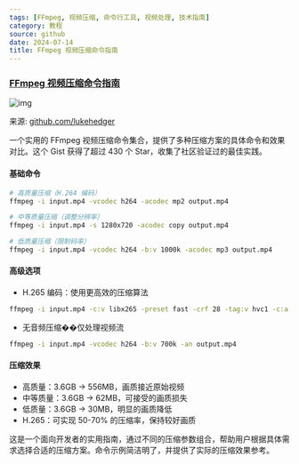 ```yaml
---
tags: [FFmpeg, 视频压缩, 命令行工具, 视频处理, 技术指南]
category: 教程
source: github
date: 2024-07-14
title: FFmpeg 视频压缩命令指南
---
```


### [FFmpeg 视频压缩命令指南](https://gist.github.com/lukehedger/277d136f68b028e22bed)

![img](https://img.mengpeng.tech/i/2024/12/08/67556651c0876.webp)

来源: [github.com/lukehedger](https://gist.github.com/lukehedger/277d136f68b028e22bed)

一个实用的 FFmpeg 视频压缩命令集合，提供了多种压缩方案的具体命令和效果对比。这个 Gist 获得了超过 430 个 Star，收集了社区验证过的最佳实践。

#### 基础命令
```bash
# 高质量压缩（H.264 编码）
ffmpeg -i input.mp4 -vcodec h264 -acodec mp2 output.mp4

# 中等质量压缩（调整分辨率）
ffmpeg -i input.mp4 -s 1280x720 -acodec copy output.mp4

# 低质量压缩（限制码率）
ffmpeg -i input.mp4 -vcodec h264 -b:v 1000k -acodec mp3 output.mp4
```

#### 高级选项
- H.265 编码：使用更高效的压缩算法
```bash
ffmpeg -i input.mp4 -c:v libx265 -preset fast -crf 28 -tag:v hvc1 -c:a eac3 -b:a 224k output.mp4
```

- 无音频压缩��仅处理视频流
```bash
ffmpeg -i input.mp4 -vcodec h264 -b:v 700k -an output.mp4
```

#### 压缩效果
- 高质量：3.6GB → 556MB，画质接近原始视频
- 中等质量：3.6GB → 62MB，可接受的画质损失
- 低质量：3.6GB → 30MB，明显的画质降低
- H.265：可实现 50-70% 的压缩率，保持较好画质

这是一个面向开发者的实用指南，通过不同的压缩参数组合，帮助用户根据具体需求选择合适的压缩方案。命令示例简洁明了，并提供了实际的压缩效果参考。 
